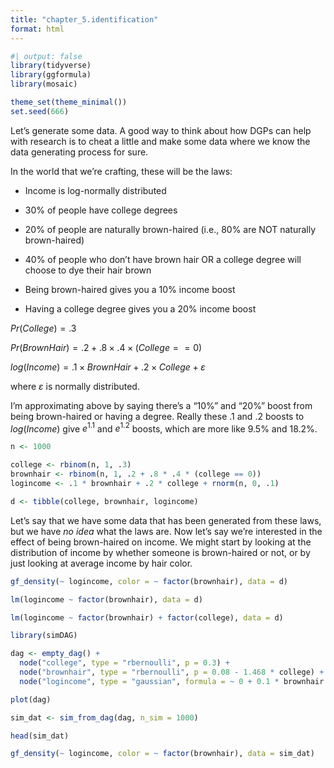 ```yaml
---
title: "chapter_5.identification"
format: html
---
```


```r
#| output: false
library(tidyverse)
library(ggformula)
library(mosaic)

theme_set(theme_minimal())
set.seed(666)
```

Let’s generate some data. A good way to think about how DGPs can help with research is to cheat a little and make some data where we know the data generating process for sure.

In the world that we’re crafting, these will be the laws:

-   Income is log-normally distributed

-   30% of people have college degrees

-   20% of people are naturally brown-haired (i.e., 80% are NOT naturally brown-haired)

-   40% of people who don’t have brown hair OR a college degree will choose to dye their hair brown

-   Being brown-haired gives you a 10% income boost

-   Having a college degree gives you a 20% income boost

$Pr(College) = .3$

$Pr(BrownHair) = .2 + .8\times.4\times(College == 0)$

$log(Income) = .1\times BrownHair + .2\times College + \varepsilon$

where $\varepsilon$ is normally distributed.

I'm approximating above by saying there's a "10%" and "20%" boost from being brown-haired or having a degree. Really these $.1$ and $.2$ boosts to $log(Income)$ give $e^{1.1}$ and $e^{1.2}$ boosts, which are more like 9.5% and 18.2%.

```r
n <- 1000

college <- rbinom(n, 1, .3)
brownhair <- rbinom(n, 1, .2 + .8 * .4 * (college == 0))
logincome <- .1 * brownhair + .2 * college + rnorm(n, 0, .1)

d <- tibble(college, brownhair, logincome)
```

Let’s say that we have some data that has been generated from these laws, but we have *no idea* what the laws are. Now let’s say we’re interested in the effect of being brown-haired on income. We might start by looking at the distribution of income by whether someone is brown-haired or not, or by just looking at average income by hair color.

```r
gf_density(~ logincome, color = ~ factor(brownhair), data = d)
```

```r
lm(logincome ~ factor(brownhair), data = d)
```

```r
lm(logincome ~ factor(brownhair) + factor(college), data = d)
```

```r
library(simDAG)

dag <- empty_dag() +
  node("college", type = "rbernoulli", p = 0.3) +
  node("brownhair", type = "rbernoulli", p = 0.08 - 1.468 * college) +
  node("logincome", type = "gaussian", formula = ~ 0 + 0.1 * brownhair + 0.2 * college, error = 0.1)

plot(dag)

sim_dat <- sim_from_dag(dag, n_sim = 1000)

head(sim_dat)
```

```r
gf_density(~ logincome, color = ~ factor(brownhair), data = sim_dat)
```
